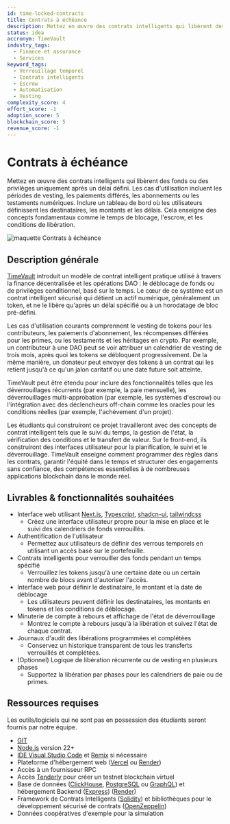 ```yaml
---
id: time-locked-contracts
title: Contrats à échéance
description: Mettez en œuvre des contrats intelligents qui libèrent des fonds ou des privilèges uniquement après un délai défini. Les cas d'utilisation incluent les périodes de vesting, les paiements différés, les abonnements ou les testaments numériques. Inclure un tableau de bord où les utilisateurs définissent les destinataires, les montants et les délais. Cela enseigne des concepts fondamentaux comme le temps de blocage, l'escrow, et les conditions de libération.
status: idea
accronym: TimeVault
industry_tags:
  - Finance et assurance
  - Services
keyword_tags:
  - Verrouillage temporel
  - Contrats intelligents
  - Escrow
  - Automatisation
  - Vesting
complexity_score: 4
effort_score: -1
adoption_score: 5
blockchain_score: 5
revenue_score: -1
---
```


# Contrats à échéance

Mettez en œuvre des contrats intelligents qui libèrent des fonds ou des privilèges uniquement après un délai défini. Les cas d'utilisation incluent les périodes de vesting, les paiements différés, les abonnements ou les testaments numériques. Inclure un tableau de bord où les utilisateurs définissent les destinataires, les montants et les délais. Cela enseigne des concepts fondamentaux comme le temps de blocage, l'escrow, et les conditions de libération.

![maquette Contrats à échéance](/images/project/time-locked-contracts.jpg)

## Description générale

[TimeVault](https://timevault.monark.io) introduit un modèle de contrat intelligent pratique utilisé à travers la finance décentralisée et les opérations DAO : le déblocage de fonds ou de privilèges conditionnel, basé sur le temps. Le cœur de ce système est un contrat intelligent sécurisé qui détient un actif numérique, généralement un token, et ne le libère qu'après un délai spécifié ou à un horodatage de bloc pré-défini.

Les cas d'utilisation courants comprennent le vesting de tokens pour les contributeurs, les paiements d'abonnement, les récompenses différées pour les primes, ou les testaments et les héritages en crypto. Par exemple, un contributeur à une DAO peut se voir attribuer un calendrier de vesting de trois mois, après quoi les tokens se débloquent progressivement. De la même manière, un donateur peut envoyer des tokens à un contrat qui les retient jusqu'à ce qu'un jalon caritatif ou une date future soit atteinte.

TimeVault peut être étendu pour inclure des fonctionnalités telles que les déverrouillages récurrents (par exemple, la paie mensuelle), les déverrouillages multi-approbation (par exemple, les systèmes d'escrow) ou l'intégration avec des déclencheurs off-chain comme les oracles pour les conditions réelles (par exemple, l'achèvement d'un projet).

Les étudiants qui construiront ce projet travailleront avec des concepts de contrat intelligent tels que le suivi du temps, la gestion de l'état, la vérification des conditions et le transfert de valeur. Sur le front-end, ils construiront des interfaces utilisateur pour la planification, le suivi et le déverrouillage. TimeVault enseigne comment programmer des règles dans les contrats, garantir l'équité dans le temps et structurer des engagements sans confiance, des compétences essentielles à de nombreuses applications blockchain dans le monde réel.

## Livrables & fonctionnalités souhaitées

- Interface web utilisant [Next.js](https://nextjs.org/), [Typescript](https://www.typescriptlang.org/), [shadcn-ui](https://ui.shadcn.com/), [tailwindcss](https://tailwindcss.com/)
    - Créez une interface utilisateur propre pour la mise en place et le suivi des calendriers de fonds verrouillés. 
- Authentification de l'utilisateur 
    - Permettez aux utilisateurs de définir des verrous temporels en utilisant un accès basé sur le portefeuille.
- Contrats intelligents pour verrouiller des fonds pendant un temps spécifié
    - Verrouillez les tokens jusqu'à une certaine date ou un certain nombre de blocs avant d'autoriser l'accès.
- Interface web pour définir le destinataire, le montant et la date de déblocage
    - Les utilisateurs peuvent définir les destinataires, les montants en tokens et les conditions de déblocage.
- Minuterie de compte à rebours et affichage de l'état de déverrouillage
    - Montrez le compte à rebours jusqu'à la libération et suivez l'état de chaque contrat.
- Journaux d'audit des libérations programmées et complétées
    - Conservez un historique transparent de tous les transferts verrouillés et complétées.
- (Optionnel) Logique de libération récurrente ou de vesting en plusieurs phases
    - Supportez la libération par phases pour les calendriers de paie ou de primes.

## Ressources requises

Les outils/logiciels qui ne sont pas en possession des étudiants seront fournis par notre équipe.

- [GIT](https://git-scm.com/)
- [Node.js](https://nodejs.org/) version 22+
- [IDE Visual Studio Code](https://code.visualstudio.com/) et [Remix](https://remix-project.org/) si nécessaire
- Plateforme d'hébergement web ([Vercel](https://vercel.com/) ou [Render](https://render.com/))
- Accès à un fournisseur RPC
- Accès [Tenderly](https://tenderly.co/) pour créer un testnet blockchain virtuel
- Base de données ([ClickHouse](https://clickhouse.com/), [PostgreSQL](https://www.postgresql.org/) ou [GraphQL](https://graphql.org/)) et hébergement Backend ([Express](https://expressjs.com/)) ([Render](https://render.com/))
- Framework de Contrats Intelligents ([Solidity](https://soliditylang.org/)) et bibliothèques pour le développement sécurisé de contrats ([OpenZeppelin](https://www.openzeppelin.com/))
- Données coopératives d'exemple pour la simulation